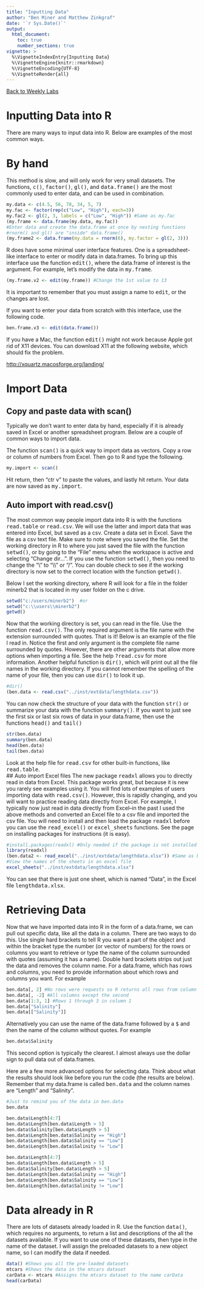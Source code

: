 ```yaml
---
title: "Inputting Data"
author: "Ben Miner and Matthew Zinkgraf"
date: '`r Sys.Date()`'
output:
  html_document:
    toc: true
    number_sections: true
vignette: >
  %\VignetteIndexEntry{Inputting Data}
  %\VignetteEngine{knitr::rmarkdown}
  %\VignetteEncoding{UTF-8}
  %\VignetteRender{all}
---
```


[Back to Weekly Labs](Weekly_labs.html)

<h1>Inputting Data into R</h1>
There are many ways to input data into R.  Below are examples of the most common ways.  

# By hand
This method is slow, and will only work for very small datasets.  The functions, <samp>c()</samp>, <samp>factor()</samp>, <samp>gl()</samp>, and <samp>data.frame()</samp> are the most commonly used to enter data, and can be used in combination.  

```r
my.data <- c(4.5, 56, 78, 34, 5, 7)
my.fac <- factor(rep(c("Low", "High"), each=3))
my.fac2 <- gl(2, 3, labels = c("Low", "High")) #Same as my.fac
(my.frame <- data.frame(my.data, my.fac))
#Enter data and create the data.frame at once by nesting functions
#rnorm() and gl() are "inside" data.frame()
(my.frame2 <- data.frame(my.data = rnorm(6), my.factor = gl(2, 3))) 
```

R does have some minimal user interface features.  One is a
spreadsheet-like interface to enter or modify data in data.frames.
To bring up this interface use the function <samp>edit()</samp>, where
the data.frame of interest is the argument.  For example,
let's modify the data in <samp>my.frame</samp>.

```r
(my.frame.v2 <- edit(my.frame)) #Change the 1st value to 13
```

It is important to remember that you must assign a name to <samp>edit</samp>, or the changes are lost.  

If you want to enter your data from scratch with this interface, use
the following code.

```r
ben.frame.v3 <- edit(data.frame())
```

<div class="alert alert-warning">
  If you have a Mac, the function <samp>edit()</samp> might not work because Apple got rid of X11 devices.  You can download X11 at the following website, which should fix the problem.
</div>

<a href="http://xquartz.macosforge.org/landing/">http://xquartz.macosforge.org/landing/</a>

# Import Data
## Copy and paste data with scan()
Typically we don't want to enter data by hand, especially if it is already saved in Excel or another spreadsheet program.  Below are a couple of common ways to import data.  

The function <samp>scan()</samp> is a quick way to import data as vectors.  Copy a row or column of numbers from Excel.  Then go to R and type the following.

```r
my.import <- scan()
```

Hit return, then "ctr v" to paste the values, and lastly hit return.  Your data are now saved as <samp>my.import</samp>.  

## Auto import with read.csv()
The most common way people import data into R is with the functions <samp>read.table</samp> or <samp>read.csv</samp>.  We will use the latter and import data that was entered into Excel, but saved as a csv.  Create a data set in Excel.  Save the file as a csv
text file.  Make sure to note where you saved the file.  Set the
working directory in R to where you just saved the file with the
function <samp>setwd()</samp>, or by going to the "File" menu when the
workspace is active and selecting "Change dir...". If you use the
function <samp>setwd()</samp>, then you need to change the "\\" to
"\\\\" or "/". You can double check to see if the working directory
is now set to the correct location with the function
<samp>getwd()</samp>.

Below I set the working directory, where R will look for a file in the folder minerb2 that is located in my user folder on the c drive.    

```r
setwd("c:/users/minerb2")  #or
setwd("c:\\users\\minerb2")
getwd()
```

Now that the working directory is set, you can read in the file. Use
the function <samp>read.csv()</samp>.  The only required argument is the file
name with the extension surrounded with quotes.  That is it!  Below is an example of the file I read in.  Notice the first and only
argument is the complete file name surrounded by quotes.  However, there are other arguments that allow more options when importing a file.  See the help <samp>?read.csv</samp> for more information.  Another helpful function is <samp>dir()</samp>, which will print out all the file names in the working directory.  If you cannot remember the spelling of the name of your file, then you can use <samp>dir()</samp> to look it up.  


```r
#dir()
(ben.data <- read.csv("../inst/extdata/lengthdata.csv"))
```

You can now check the structure of your data with the function <samp>str()</samp> or summarize your data with the function <samp>summary()</samp>.  If you want to just see the first six or last six rows of data in your data.frame, then use the functions <samp>head()</samp> and <samp>tail()</samp>

```r
str(ben.data)
summary(ben.data)
head(ben.data)
tail(ben.data)
```

Look at the help file for <samp>read.csv</samp> for other built-in functions, like <samp>read.table</samp>.  
## Auto import Excel files
The new package <samp>readxl</samp> allows you to directly read in data from Excel.  This package works great, but because it is new you rarely see examples using it.  You will find lots of examples of users importing data with <samp>read.csv()</samp>.  However, this is rapidly changing, and you will want to practice reading data directly from Excel.  For example, I typically now just read in data directly from Excel--in the past I used the above methods and converted an Excel file to a csv file and imported the csv file.  You will need to install and then load the package <samp>readxl</samp> before you can use the <samp>read_excel()</samp> or <samp>excel_sheets</samp> functions.  See the page on installing packages for instructions (it is easy).  

```r
#install.packages(readxl) #Only needed if the package is not installed
library(readxl)
(ben.data2 <- read_excel("../inst/extdata/lengthdata.xlsx")) #Same as ben.data
#View the names of the sheets in an excel file
excel_sheets("../inst/extdata/lengthdata.xlsx")
```

You can see that there is just one sheet, which is named "Data", in the Excel file <samp>lengthdata.xlsx</samp>.  

# Retrieving Data
Now that we have imported data into R in the form of a data.frame, we can pull out specific data, like all the data in a column.  There
are two ways to do this.  Use single hard brackets to tell R you want a part of the object and within the bracket type the number (or vector of numbers) for the rows or columns you want to retrieve or type
the name of the column surrounded with quotes (assuming it has a
name).  Double hard brackets strips out just the data and removes the column name.  For a data.frame, which has rows and columns, you need to provide information about which rows and columns you want.  For example

```r
ben.data[, 2] #No rows were requests so R returns all rows from column 2
ben.data[, -2] #All columns except the second
ben.data[1:3, 1] #Rows 1 through 3 in column 1
ben.data["Salinity"]
ben.data[["Salinity"]]
```

Alternatively you can use the name of the data.frame followed by a
<samp>$</samp> and then the name of the column without quotes.  For
example

```r
ben.data$Salinity
```

This second option is typically the clearest.  I almost always use the dollar sign to pull data out of data.frames.  

Here are a few more advanced options for selecting data.  Think about what the results should look like before you run the code (the results are below).  Remember that my data.frame is called <samp>ben.data</samp> and the column names are "Length" and "Salinity".

```r
#Just to remind you of the data in ben.data
ben.data
```

```r
ben.data$Length[4:7]
ben.data$Length[ben.data$Length > 5]
ben.data$Salinity[ben.data$Length > 5]
ben.data$Length[ben.data$Salinity == "High"]
ben.data$Length[ben.data$Salinity == "Low"]
ben.data$Length[ben.data$Salinity != "Low"]
```

```r
ben.data$Length[4:7]
ben.data$Length[ben.data$Length > 5]
ben.data$Salinity[ben.data$Length > 5]
ben.data$Length[ben.data$Salinity == "High"]
ben.data$Length[ben.data$Salinity == "Low"]
ben.data$Length[ben.data$Salinity != "Low"]
```

# Data already in R

There are lots of datasets already loaded in R.  Use the function <samp>data()</samp>, which requires no arguments, to return a list and descriptions of the all the datasets available.  If you want to use one of these datasets, then type in the name of the dataset.  I will assign the preloaded datasets to a new object name, so I can modify the data if needed.  

```r
data() #Shows you all the pre-loaded datasets
mtcars #Shows the data in the mtcars dataset
carData <- mtcars #Assigns the mtcars dataset to the name carData
head(carData)
```
